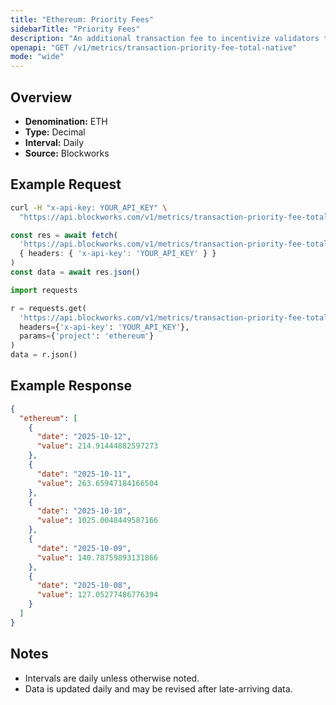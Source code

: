 ```yaml
---
title: "Ethereum: Priority Fees"
sidebarTitle: "Priority Fees"
description: "An additional transaction fee to incentivize validators to prioritize and execute transactions."
openapi: "GET /v1/metrics/transaction-priority-fee-total-native"
mode: "wide"
---
```


## Overview

- **Denomination:** ETH
- **Type:** Decimal
- **Interval:** Daily
- **Source:** Blockworks

## Example Request

<CodeGroup>

```bash cURL
curl -H "x-api-key: YOUR_API_KEY" \
  "https://api.blockworks.com/v1/metrics/transaction-priority-fee-total-native?project=ethereum"
```

```typescript TypeScript
const res = await fetch(
  'https://api.blockworks.com/v1/metrics/transaction-priority-fee-total-native?project=ethereum',
  { headers: { 'x-api-key': 'YOUR_API_KEY' } }
)
const data = await res.json()
```

```python Python
import requests

r = requests.get(
  'https://api.blockworks.com/v1/metrics/transaction-priority-fee-total-native',
  headers={'x-api-key': 'YOUR_API_KEY'},
  params={'project': 'ethereum'}
)
data = r.json()
```

</CodeGroup>

## Example Response

```json
{
  "ethereum": [
    {
      "date": "2025-10-12",
      "value": 214.91444882597273
    },
    {
      "date": "2025-10-11",
      "value": 263.65947184166504
    },
    {
      "date": "2025-10-10",
      "value": 1025.0048449587166
    },
    {
      "date": "2025-10-09",
      "value": 140.78759893131866
    },
    {
      "date": "2025-10-08",
      "value": 127.05277486776394
    }
  ]
}
```

## Notes
- Intervals are daily unless otherwise noted.
- Data is updated daily and may be revised after late-arriving data.